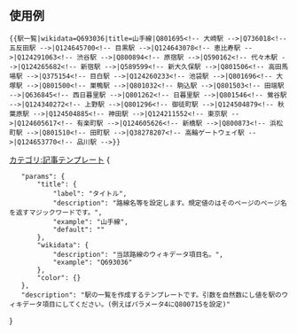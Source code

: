 {{documentation subpage}}
{{lua|stalist}}
{{css}}
== 使用例 ==
{{駅一覧|wikidata=Q693036|title=山手線|Q801695<!-- 大崎駅 -->|Q736018<!-- 五反田駅 -->|Q124645700<!-- 目黒駅 -->|Q124643078<!-- 恵比寿駅 -->|Q124291063<!-- 渋谷駅 -->|Q800894<!-- 原宿駅 -->|Q590162<!-- 代々木駅 -->|Q124265682<!-- 新宿駅 -->|Q589599<!-- 新大久保駅 -->|Q801506<!-- 高田馬場駅 -->|Q375154<!-- 目白駅 -->|Q124260233<!-- 池袋駅 -->|Q801696<!-- 大塚駅 -->|Q801500<!-- 巣鴨駅 -->|Q801032<!-- 駒込駅 -->|Q801503<!-- 田端駅 -->|Q636845<!-- 西日暮里駅 -->|Q801262<!-- 日暮里駅 -->|Q801546<!-- 鶯谷駅 -->|Q124340272<!-- 上野駅 -->|Q801296<!-- 御徒町駅 -->|Q124504879<!-- 秋葉原駅 -->|Q124504885<!-- 神田駅 -->|Q124211552<!-- 東京駅 -->|Q124605617<!-- 有楽町駅 -->|Q124605626<!-- 新橋駅 -->|Q800873<!-- 浜松町駅 -->|Q801510<!-- 田町駅 -->|Q38278207<!-- 高輪ゲートウェイ駅 -->|Q124653770<!-- 品川駅 -->}}

<pre>{{駅一覧|wikidata=Q693036|title=山手線|Q801695<!-- 大崎駅 -->|Q736018<!-- 五反田駅 -->|Q124645700<!-- 目黒駅 -->|Q124643078<!-- 恵比寿駅 -->|Q124291063<!-- 渋谷駅 -->|Q800894<!-- 原宿駅 -->|Q590162<!-- 代々木駅 -->|Q124265682<!-- 新宿駅 -->|Q589599<!-- 新大久保駅 -->|Q801506<!-- 高田馬場駅 -->|Q375154<!-- 目白駅 -->|Q124260233<!-- 池袋駅 -->|Q801696<!-- 大塚駅 -->|Q801500<!-- 巣鴨駅 -->|Q801032<!-- 駒込駅 -->|Q801503<!-- 田端駅 -->|Q636845<!-- 西日暮里駅 -->|Q801262<!-- 日暮里駅 -->|Q801546<!-- 鶯谷駅 -->|Q124340272<!-- 上野駅 -->|Q801296<!-- 御徒町駅 -->|Q124504879<!-- 秋葉原駅 -->|Q124504885<!-- 神田駅 -->|Q124211552<!-- 東京駅 -->|Q124605617<!-- 有楽町駅 -->|Q124605626<!-- 新橋駅 -->|Q800873<!-- 浜松町駅 -->|Q801510<!-- 田町駅 -->|Q38278207<!-- 高輪ゲートウェイ駅 -->|Q124653770<!-- 品川駅 -->}}</pre>
<includeonly>{{デフォルトソート:えきいちらん}}[[カテゴリ:記事テンプレート]]</includeonly>
<templatedata>
{
	"params": {
		"title": {
			"label": "タイトル",
			"description": "路線名等を設定します。規定値の{{BASICPAGENAME}}はそのページのページ名を返すマジックワードです。",
			"example": "山手線",
			"default": "{{BASICPAGENAME}}"
		},
		"wikidata": {
			"description": "当該路線のウィキデータ項目名。",
			"example": "Q693036"
		},
		"color": {}
	},
	"description": "駅の一覧を作成するテンプレートです。引数を自然数にし値を駅のウィキデータ項目にしてください。(例えばパラメータ4にQ800715を設定)"
}
</templatedata>
